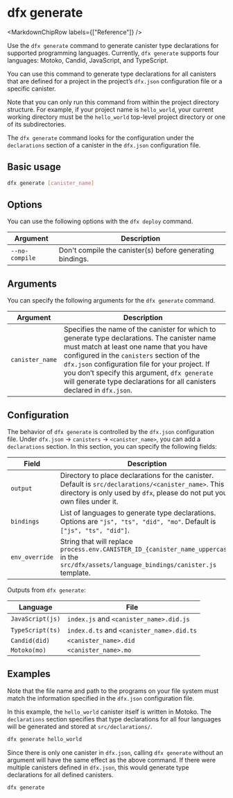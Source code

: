 
# dfx generate

<MarkdownChipRow labels={["Reference"]} />

Use the `dfx generate` command to generate canister type declarations for supported programming languages. Currently, `dfx generate` supports four languages: Motoko, Candid, JavaScript, and TypeScript.

You can use this command to generate type declarations for all canisters that are defined for a project in the project’s `dfx.json` configuration file or a specific canister.

Note that you can only run this command from within the project directory structure. For example, if your project name is `hello_world`, your current working directory must be the `hello_world` top-level project directory or one of its subdirectories.

The `dfx generate` command looks for the configuration under the `declarations` section of a canister in the `dfx.json` configuration file.

## Basic usage

``` bash
dfx generate [canister_name]
```

## Options

You can use the following options with the `dfx deploy` command.

| Argument       | Description                                               |
|----------------|-----------------------------------------------------------|
| `--no-compile` | Don't compile the canister(s) before generating bindings. |

## Arguments

You can specify the following arguments for the `dfx generate` command.

| Argument        | Description                                                                                                                                                                                                                                                                                                                                                        |
|-----------------|--------------------------------------------------------------------------------------------------------------------------------------------------------------------------------------------------------------------------------------------------------------------------------------------------------------------------------------------------------------------|
| `canister_name` | Specifies the name of the canister for which to generate type declarations. The canister name must match at least one name that you have configured in the `canisters` section of the `dfx.json` configuration file for your project. If you don’t specify this argument, `dfx generate` will generate type declarations for all canisters declared in `dfx.json`. |

## Configuration

The behavior of `dfx generate` is controlled by the `dfx.json` configuration file. Under `dfx.json` → `canisters` → `<canister_name>`, you can add a `declarations` section. In this section, you can specify the following fields:

| Field          | Description                                                                                                                                  |
|----------------|----------------------------------------------------------------------------------------------------------------------------------------------|
| `output`       | Directory to place declarations for the canister. Default is `src/declarations/<canister_name>`. This directory is only used by `dfx`, please do not put your own files under it. |
| `bindings`     | List of languages to generate type declarations. Options are `"js", "ts", "did", "mo"`. Default is `["js", "ts", "did"]`.                    |
| `env_override` | String that will replace `process.env.CANISTER_ID_{canister_name_uppercase}` in the `src/dfx/assets/language_bindings/canister.js` template. |

Outputs from `dfx generate`:

| Language         | File                                     |
|------------------|------------------------------------------|
| `JavaScript(js)` | `index.js` and `<canister_name>.did.js`  |
| `TypeScript(ts)` | `index.d.ts` and `<canister_name>.did.ts`|
| `Candid(did)`    | `<canister_name>.did`                    |
| `Motoko(mo)`     | `<canister_name>.mo`                     |

## Examples

Note that the file name and path to the programs on your file system must match the information specified in the `dfx.json` configuration file.

In this example, the `hello_world` canister itself is written in Motoko. The `declarations` section specifies that type declarations for all four languages will be generated and stored at `src/declarations/`.

``` bash
dfx generate hello_world
```

Since there is only one canister in `dfx.json`, calling `dfx generate` without an argument will have the same effect as the above command. If there were multiple canisters defined in `dfx.json`, this would generate type declarations for all defined canisters.

``` bash
dfx generate
```
